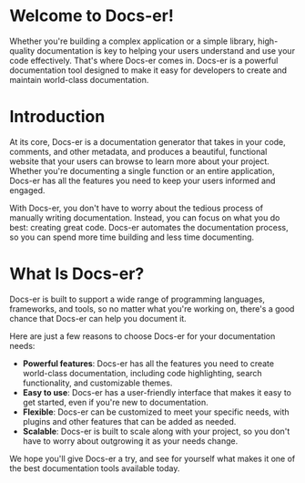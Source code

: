 # Welcome to Docs-er!

Whether you're building a complex application or a simple library, high-quality documentation is key to helping your users understand and use your code effectively. That's where Docs-er comes in. Docs-er is a powerful documentation tool designed to make it easy for developers to create and maintain world-class documentation.

# Introduction

At its core, Docs-er is a documentation generator that takes in your code, comments, and other metadata, and produces a beautiful, functional website that your users can browse to learn more about your project. Whether you're documenting a single function or an entire application, Docs-er has all the features you need to keep your users informed and engaged.

With Docs-er, you don't have to worry about the tedious process of manually writing documentation. Instead, you can focus on what you do best: creating great code. Docs-er automates the documentation process, so you can spend more time building and less time documenting.

# What Is Docs-er?

Docs-er is built to support a wide range of programming languages, frameworks, and tools, so no matter what you're working on, there's a good chance that Docs-er can help you document it.

Here are just a few reasons to choose Docs-er for your documentation needs:

- **Powerful features**: Docs-er has all the features you need to create world-class documentation, including code highlighting, search functionality, and customizable themes.
- **Easy to use**: Docs-er has a user-friendly interface that makes it easy to get started, even if you're new to documentation.
- **Flexible**: Docs-er can be customized to meet your specific needs, with plugins and other features that can be added as needed.
- **Scalable**: Docs-er is built to scale along with your project, so you don't have to worry about outgrowing it as your needs change.

We hope you'll give Docs-er a try, and see for yourself what makes it one of the best documentation tools available today.
